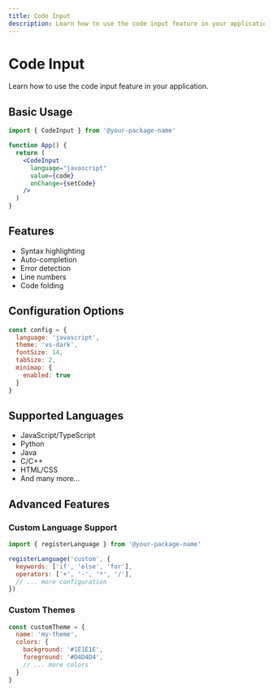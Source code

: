 ```yaml
---
title: Code Input
description: Learn how to use the code input feature in your application
---
```


# Code Input

Learn how to use the code input feature in your application.

## Basic Usage

```jsx
import { CodeInput } from '@your-package-name'

function App() {
  return (
    <CodeInput
      language="javascript"
      value={code}
      onChange={setCode}
    />
  )
}
```

## Features

- Syntax highlighting
- Auto-completion
- Error detection
- Line numbers
- Code folding

## Configuration Options

```js
const config = {
  language: 'javascript',
  theme: 'vs-dark',
  fontSize: 14,
  tabSize: 2,
  minimap: {
    enabled: true
  }
}
```

## Supported Languages

- JavaScript/TypeScript
- Python
- Java
- C/C++
- HTML/CSS
- And many more...

## Advanced Features

### Custom Language Support

```js
import { registerLanguage } from '@your-package-name'

registerLanguage('custom', {
  keywords: ['if', 'else', 'for'],
  operators: ['+', '-', '*', '/'],
  // ... more configuration
})
```

### Custom Themes

```js
const customTheme = {
  name: 'my-theme',
  colors: {
    background: '#1E1E1E',
    foreground: '#D4D4D4',
    // ... more colors
  }
}
``` 